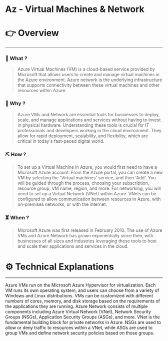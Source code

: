 # Az - Virtual Machines & Network


# 👉 Overview

---

### 👀 What ?

> Azure Virtual Machines (VM) is a cloud-based service provided by Microsoft that allows users to create and manage virtual machines in the Azure environment. Azure network is the underlying infrastructure that supports connectivity between these virtual machines and other resources within Azure.
> 

### 🧐 Why ?

> Azure VMs and Network are essential tools for businesses to deploy, scale, and manage applications and services without having to invest in physical hardware. Understanding these tools is crucial for IT professionals and developers working in the cloud environment. They allow for rapid deployment, scalability, and flexibility, which are critical in today's fast-paced digital world.
> 

### ⛏️ How ?

> To set up a Virtual Machine in Azure, you would first need to have a Microsoft Azure account. From the Azure portal, you can create a new VM by selecting the 'Virtual machines' service, and then 'Add'. You will be guided through the process, choosing your subscription, resource group, VM name, region, and more. For networking, you will need to set up a Virtual Network (VNet) within Azure. VNets can be configured to allow communication between resources in Azure, with on-premises networks, or with the internet.
> 

### ⏳ When ?

> Microsoft Azure was first released in February 2010. The use of Azure VMs and Azure Network has grown exponentially since then, with businesses of all sizes and industries leveraging these tools to host and scale their applications and services in the cloud.
> 

# ⚙️ Technical Explanations

---

Azure VMs run on the Microsoft Azure Hypervisor for virtualization. Each VM runs its own operating system, and users can choose from a variety of Windows and Linux distributions. VMs can be customized with different numbers of cores, memory, and disk storage based on the requirements of the applications they are running. Azure Network consists of multiple components including Azure Virtual Network (VNet), Network Security Groups (NSGs), Application Security Groups (ASGs), and more. VNet is the fundamental building block for private networks in Azure. NSGs are used to allow or deny traffic to resources within a VNet, while ASGs are used to group VMs and define network security policies based on those groups.
